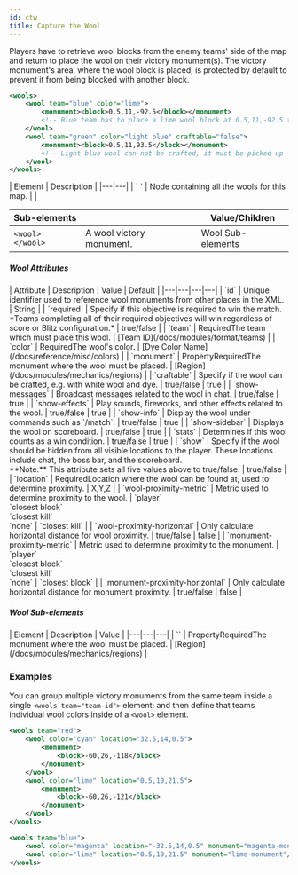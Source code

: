 ```yaml
---
id: ctw
title: Capture the Wool
---
```


Players have to retrieve wool blocks from the enemy teams' side of the map and return to place the wool on their victory monument(s). 
The victory monument's area, where the wool block is placed, is protected by default to prevent it from being blocked with another block.

```xml
<wools>
    <wool team="blue" color="lime">
        <monument><block>0.5,11,-92.5</block></monument>
        <!-- Blue team has to place a lime wool block at 0.5,11,-92.5 to win -->
    </wool>
    <wool team="green" color="light blue" craftable="false">
        <monument><block>0.5,11,93.5</block></monument>
        <!-- Light blue wool can not be crafted, it must be picked up -->
    </wool>
</wools>
```

<div className="table-container">
  | Element | Description |
  |---|---|
  | `<wools> </wools>` | Node containing all the wools for this map. | |

  | Sub-elements || Value/Children |
  |---|---|---|
  | `<wool> </wool>` | A wool victory monument. | <span className="badge badge--secondary">Wool Sub-elements</span> |
</div>

##### Wool Attributes

<div className="table-container">
  | Attribute | Description | Value | Default |
  |---|---|---|---|
  | `id` | Unique identifier used to reference wool monuments from other places in the XML. | <span className="badge badge--primary">String</span> |
  | `required` | Specify if this objective is required to win the match.<br />*Teams completing all of their required objectives will win regardless of score or Blitz configuration.* | <span className="badge badge--primary">true/false</span> |
  | `team` | <span className="badge badge--danger">Required</span>The team which must place this wool. | [Team ID](/docs/modules/format/teams) |
  | `color` | <span className="badge badge--danger">Required</span>The wool's color. | [Dye Color Name](/docs/reference/misc/colors) |
  | `monument` | <span className="badge badge--secondary" title="Can be either this attribute or a sub-element." >Property</span><span className="badge badge--danger">Required</span>The monument where the wool must be placed. | [Region](/docs/modules/mechanics/regions) |
  | `craftable` | Specify if the wool can be crafted, e.g. with white wool and dye. | <span className="badge badge--primary">true/false</span> | true |
  | `show-messages` | Broadcast messages related to the wool in chat. | <span className="badge badge--primary">true/false</span> | true |
  | `show-effects` | Play sounds, fireworks, and other effects related to the wool. | <span className="badge badge--primary">true/false</span> | true |
  | `show-info` | Display the wool under commands such as `/match`. | <span className="badge badge--primary">true/false</span> | true |
  | `show-sidebar` | Displays the wool on scoreboard. | <span className="badge badge--primary">true/false</span> | true |
  | `stats` | Determines if this wool counts as a win condition. | <span className="badge badge--primary">true/false</span> | true |
  | `show` | Specify if the wool should be hidden from all visible locations to the player. These locations include chat, the boss bar, and the scoreboard.<br />**Note:** This attribute sets all five values above to true/false. | <span className="badge badge--primary">true/false</span> |
  | `location` | <span className="badge badge--danger" title="Required after proto 1.3.4">Required</span>Location where the wool can be found at, used to determine proximity. | <span className="badge badge--primary">X,Y,Z</span> |
  | `wool-proximity-metric` | Metric used to determine proximity to the wool. | `player`<br />`closest block`<br />`closest kill`<br />`none` | `closest kill` |
  | `wool-proximity-horizontal` | Only calculate horizontal distance for wool proximity. | <span className="badge badge--primary">true/false</span> | false |
  | `monument-proximity-metric` | Metric used to determine proximity to the monument. | `player`<br />`closest block`<br />`closest kill`<br />`none` | `closest block` |
  | `monument-proximity-horizontal` | Only calculate horizontal distance for monument proximity. | <span className="badge badge--primary">true/false</span> | false |
</div>

##### Wool Sub-elements

<div className="table-container">
  | Element | Description | Value |
  |---|---|---|
  | `<monument>` | <span className="badge badge--secondary" title="Can be either this sub-element or an attribute.">Property</span><span className="badge badge--danger">Required</span>The monument where the wool must be placed. | [Region](/docs/modules/mechanics/regions) |
</div>

### Examples

You can group multiple victory monuments from the same team inside a single `<wools team="team-id">` element; and then define that teams individual wool colors inside of a `<wool>` element.

```xml
<wools team="red">
    <wool color="cyan" location="32.5,14,0.5">
        <monument>
            <block>-60,26,-118</block>
        </monument>
    </wool>
    <wool color="lime" location="0.5,10,21.5">
        <monument>
            <block>-60,26,-121</block>
        </monument>
    </wool>
</wools>

<wools team="blue">
    <wool color="magenta" location="-32.5,14,0.5" monument="magenta-monument"/>
    <wool color="lime" location="0.5,10,21.5" monument="lime-monument"/>
</wools>
```

